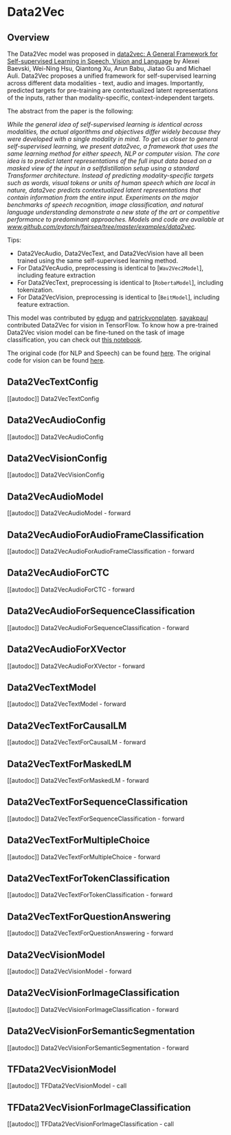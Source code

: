 <!--Copyright 2022 The HuggingFace Team. All rights reserved.

Licensed under the Apache License, Version 2.0 (the "License"); you may not use this file except in compliance with
the License. You may obtain a copy of the License at

http://www.apache.org/licenses/LICENSE-2.0

Unless required by applicable law or agreed to in writing, software distributed under the License is distributed on
an "AS IS" BASIS, WITHOUT WARRANTIES OR CONDITIONS OF ANY KIND, either express or implied. See the License for the
specific language governing permissions and limitations under the License.
-->

# Data2Vec

## Overview

The Data2Vec model was proposed in [data2vec: A General Framework for Self-supervised Learning in Speech, Vision and Language](https://arxiv.org/pdf/2202.03555) by Alexei Baevski, Wei-Ning Hsu, Qiantong Xu, Arun Babu, Jiatao Gu and Michael Auli.
Data2Vec proposes a unified framework for self-supervised learning across different data modalities - text, audio and images.
Importantly, predicted targets for pre-training are contextualized latent representations of the inputs, rather than modality-specific, context-independent targets.

The abstract from the paper is the following:

*While the general idea of self-supervised learning is identical across modalities, the actual algorithms and
objectives differ widely because they were developed with a single modality in mind. To get us closer to general
self-supervised learning, we present data2vec, a framework that uses the same learning method for either speech,
NLP or computer vision. The core idea is to predict latent representations of the full input data based on a
masked view of the input in a selfdistillation setup using a standard Transformer architecture.
Instead of predicting modality-specific targets such as words, visual tokens or units of human speech which
are local in nature, data2vec predicts contextualized latent representations that contain information from
the entire input. Experiments on the major benchmarks of speech recognition, image classification, and
natural language understanding demonstrate a new state of the art or competitive performance to predominant approaches.
Models and code are available at www.github.com/pytorch/fairseq/tree/master/examples/data2vec.*

Tips:

- Data2VecAudio, Data2VecText, and Data2VecVision have all been trained using the same self-supervised learning method.
- For Data2VecAudio, preprocessing is identical to [`Wav2Vec2Model`], including feature extraction
- For Data2VecText, preprocessing is identical to [`RobertaModel`], including tokenization.
- For Data2VecVision, preprocessing is identical to [`BeitModel`], including feature extraction.

This model was contributed by [edugp](https://huggingface.co/edugp) and [patrickvonplaten](https://huggingface.co/patrickvonplaten).
[sayakpaul](https://github.com/sayakpaul) contributed Data2Vec for vision in TensorFlow. To know how a pre-trained Data2Vec vision
model can be fine-tuned on the task of image classification, you can check out
[this notebook](https://colab.research.google.com/github/sayakpaul/TF-2.0-Hacks/blob/master/data2vec_vision_image_classification.ipynb).

The original code (for NLP and Speech) can be found [here](https://github.com/pytorch/fairseq/tree/main/examples/data2vec).
The original code for vision can be found [here](https://github.com/facebookresearch/data2vec_vision/tree/main/beit).


## Data2VecTextConfig

[[autodoc]] Data2VecTextConfig

## Data2VecAudioConfig

[[autodoc]] Data2VecAudioConfig

## Data2VecVisionConfig

[[autodoc]] Data2VecVisionConfig


## Data2VecAudioModel

[[autodoc]] Data2VecAudioModel
    - forward

## Data2VecAudioForAudioFrameClassification

[[autodoc]] Data2VecAudioForAudioFrameClassification
    - forward

## Data2VecAudioForCTC

[[autodoc]] Data2VecAudioForCTC
    - forward

## Data2VecAudioForSequenceClassification

[[autodoc]] Data2VecAudioForSequenceClassification
    - forward

## Data2VecAudioForXVector

[[autodoc]] Data2VecAudioForXVector
    - forward

## Data2VecTextModel

[[autodoc]] Data2VecTextModel
    - forward

## Data2VecTextForCausalLM

[[autodoc]] Data2VecTextForCausalLM
    - forward

## Data2VecTextForMaskedLM

[[autodoc]] Data2VecTextForMaskedLM
    - forward

## Data2VecTextForSequenceClassification

[[autodoc]] Data2VecTextForSequenceClassification
    - forward

## Data2VecTextForMultipleChoice

[[autodoc]] Data2VecTextForMultipleChoice
    - forward

## Data2VecTextForTokenClassification

[[autodoc]] Data2VecTextForTokenClassification
    - forward

## Data2VecTextForQuestionAnswering

[[autodoc]] Data2VecTextForQuestionAnswering
    - forward

## Data2VecVisionModel

[[autodoc]] Data2VecVisionModel
    - forward

## Data2VecVisionForImageClassification

[[autodoc]] Data2VecVisionForImageClassification
    - forward

## Data2VecVisionForSemanticSegmentation

[[autodoc]] Data2VecVisionForSemanticSegmentation
    - forward

## TFData2VecVisionModel

[[autodoc]] TFData2VecVisionModel
    - call

## TFData2VecVisionForImageClassification

[[autodoc]] TFData2VecVisionForImageClassification
    - call
